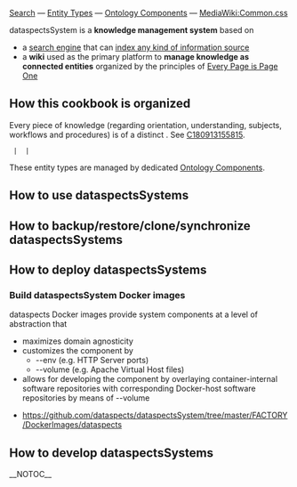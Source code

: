 [http://localmediawiki:3000 Search] &mdash; [[Entity Types]] &mdash; [[Ontology Components]] &mdash; [[MediaWiki:Common.css]]

dataspectsSystem is a '''knowledge management system''' based on
* a [http://localhost:20107/search search engine] that can [https://dataspects.com/dataspects-search index any kind of information source]
* a '''wiki''' used as the primary platform to '''manage knowledge as connected entities''' organized by the principles of [https://everypageispageone.com/the-book/ Every Page is Page One]

== How this cookbook is organized ==

Every piece of knowledge (regarding orientation, understanding, subjects, workflows and procedures) is of a distinct {{DomainTerm|Entity Types|dataspects}}. See [[C180913155815]].

 {{PropName|[[Property:CanBeDeveloped|CanBeDeveloped]]}} | {{PropName|[[Property:MustBeMaintained|MustBeMaintained]]}} | {{PropName|[[Property:CanBeInstalled|CanBeInstalled]]}}

{{EntitiesByEntityType}}

These entity types are managed by dedicated [[Ontology Components]].

== How to use dataspectsSystems ==

== How to backup/restore/clone/synchronize dataspectsSystems ==

== How to deploy dataspectsSystems ==

=== Build dataspectsSystem Docker images ===

dataspects Docker images provide system components at a level of abstraction that

* maximizes domain agnosticity
* customizes the component by
** --env (e.g. HTTP Server ports)
** --volume (e.g. Apache Virtual Host files)
* allows for developing the component by overlaying container-internal software repositories with corresponding Docker-host software repositories by means of --volume

* https://github.com/dataspects/dataspectsSystem/tree/master/FACTORY/DockerImages/dataspects

== How to develop dataspectsSystems ==

__NOTOC__
